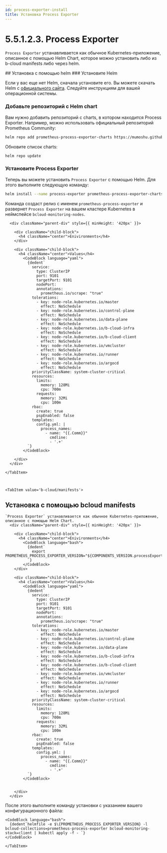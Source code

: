 ```yaml
---
id: process-exporter-install
title: Установка Process Exporter
---
```



# 5.5.1.2.3. Process Exporter

`Process Exporter` устанавливается как обычное Kubernetes-приложение, описанное с помощью Helm Chart, которое можно установить либо из b-cloud manifests либо через helm.

<Tabs>
    <TabItem value='helm'>
## Установка с помощью helm
### Установите Helm

Если у вас еще нет Helm, сначала установите его. Вы можете скачать Helm с [официального сайта](https://helm.sh/docs/intro/install/). Следуйте инструкциям для вашей операционной системы.

### Добавьте репозиторий с Helm chart

Вам нужно добавить репозиторий с charts, в котором находится Process Exporter. Например, можно использовать официальный репозиторий Prometheus Community:

```bash
helm repo add prometheus-process-exporter-charts https://mumoshu.github.io/prometheus-process-exporter
```

Обновите список charts:

```bash
helm repo update
```

### Установите Process Exporter

Теперь вы можете установить `Process Exporter` с помощью Helm. Для этого выполните следующую команду:

```bash
helm install --name process-exporter prometheus-process-exporter-charts/prometheus-process-exporter --namespace bcloud-monitoring-nodes --create-namespace -f values.yaml
```

Команда создаст релиз с именем `prometheus-process-exporter` и развернет `Process Exporter` на вашем кластере Kubernetes в неймспейсе `bcloud-monitoring-nodes`.

      <div className="parent-div" style={{ minHeight: '420px' }}>

        <div className="child-block">
          <h4 className="center">Enivironments</h4>
        </div>

        <div className="child-block">
          <h4 className="center">Values</h4>
            <CodeBlock language="yaml">
              {dedent`
                service:
                  type: ClusterIP
                  port: 9101
                  targetPort: 9101
                  nodePort:
                  annotations:
                    prometheus.io/scrape: "true"
                tolerations:
                  - key: node-role.kubernetes.io/master
                    effect: NoSchedule
                  - key: node-role.kubernetes.io/control-plane
                    effect: NoSchedule
                  - key: node-role.kubernetes.io/data-plane
                    effect: NoSchedule
                  - key: node-role.kubernetes.io/b-cloud-infra
                    effect: NoSchedule
                  - key: node-role.kubernetes.io/b-cloud-client
                    effect: NoSchedule
                  - key: node-role.kubernetes.io/vmcluster
                    effect: NoSchedule
                  - key: node-role.kubernetes.io/runner
                    effect: NoSchedule
                  - key: node-role.kubernetes.io/argocd
                    effect: NoSchedule
                priorityClassName: system-cluster-critical
                resources:
                  limits:
                    memory: 128Mi
                    cpu: 700m
                  requests:
                    memory: 32Mi
                    cpu: 100m
                rbac:
                  create: true
                  pspEnabled: false
                templates:
                  config.yml: |
                    process_names:
                      - name: "{{.Comm}}"
                        cmdline:
                        - '.+'
              `}
            </CodeBlock>

        </div>
      </div>

    </TabItem>



    <TabItem value='b-cloud/manifests'>
## Установка с помощью bcloud manifests
    `Process Exporter` устанавливается как обычное Kubernetes-приложение, описанное с помощью Helm Chart.
      <div className="parent-div" style={{ minHeight: '420px' }}>

        <div className="child-block">
          <h4 className="center">Enivironments</h4>
            <CodeBlock language="bash">
              {dedent`
                export PROMETHEUS_PROCESS_EXPORTER_VERSION="${COMPONENTS_VERSION.processExporter.value}"
              `}
            </CodeBlock>
        </div>

        <div className="child-block">
          <h4 className="center">Values</h4>
            <CodeBlock language="yaml">
              {dedent`
                service:
                  type: ClusterIP
                  port: 9101
                  targetPort: 9101
                  nodePort:
                  annotations:
                    prometheus.io/scrape: "true"
                tolerations:
                  - key: node-role.kubernetes.io/master
                    effect: NoSchedule
                  - key: node-role.kubernetes.io/control-plane
                    effect: NoSchedule
                  - key: node-role.kubernetes.io/data-plane
                    effect: NoSchedule
                  - key: node-role.kubernetes.io/b-cloud-infra
                    effect: NoSchedule
                  - key: node-role.kubernetes.io/b-cloud-client
                    effect: NoSchedule
                  - key: node-role.kubernetes.io/vmcluster
                    effect: NoSchedule
                  - key: node-role.kubernetes.io/runner
                    effect: NoSchedule
                  - key: node-role.kubernetes.io/argocd
                    effect: NoSchedule
                priorityClassName: system-cluster-critical
                resources:
                  limits:
                    memory: 128Mi
                    cpu: 700m
                  requests:
                    memory: 32Mi
                    cpu: 100m
                rbac:
                  create: true
                  pspEnabled: false
                templates:
                  config.yml: |
                    process_names:
                      - name: "{{.Comm}}"
                        cmdline:
                        - '.+'
              `}
            </CodeBlock>


        </div>
      </div>
После этого выполните команду установки с указанием вашего конфигурационного файла:

    <CodeBlock language="bash">
      {dedent`helmfile -e $\{PROMETHEUS_PROCESS_EXPORTER_VERSION} -l bcloud-collections=prometheus-process-exporter bcloud-monitoring-stack=client | kubectl apply -f - `}
    </CodeBlock>

    </TabItem>
</Tabs>


